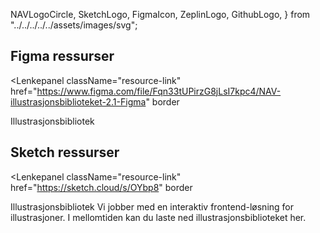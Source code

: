 
  NAVLogoCircle,
  SketchLogo,
  FigmaIcon,
  ZeplinLogo,
  GithubLogo,
} from "../../../../../assets/images/svg";

## Figma ressurser

<Lenkepanel
  className="resource-link"
  href="https://www.figma.com/file/Fqn33tUPirzG8jLsI7kpc4/NAV-illustrasjonsbiblioteket-2.1-Figma"
  border
>
  <FigmaIcon />
  Illustrasjons&shy;bibliotek
</Lenkepanel>

## Sketch ressurser

<Lenkepanel
  className="resource-link"
  href="https://sketch.cloud/s/OYbp8"
  border
>
  <SketchLogo />
  Illustrasjons&shy;bibliotek
</Lenkepanel>
<Alertstripe type="info" solid>
  Vi jobber med en interaktiv frontend-løsning for illustrasjoner. I mellomtiden
  kan du laste ned illustrasjonsbiblioteket her.
</Alertstripe>
